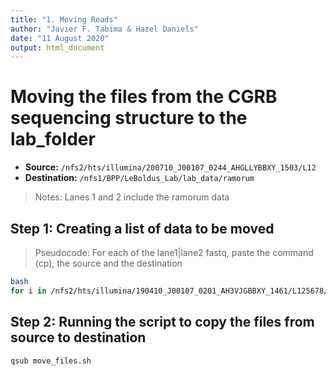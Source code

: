```yaml
---
title: "1. Moving Reads"
author: "Javier F. Tabima & Hazel Daniels"
date: "11 August 2020"
output: html_document
---
```


# Moving the files from the CGRB sequencing structure to the lab_folder

- **Source:** `/nfs2/hts/illumina/200710_J00107_0244_AHGLLYBBXY_1503/L12`
- **Destination:** `/nfs1/BPP/LeBoldus_Lab/lab_data/ramorum`

> Notes: Lanes 1 and 2 include the ramorum data

## Step 1: Creating a list of data to be moved 

> Pseudocode: For each of the lane1|lane2 fastq, paste the command (cp), the source and the destination

```bash
bash
for i in /nfs2/hts/illumina/190410_J00107_0201_AH3VJGBBXY_1461/L125678/lane[12]*; do a=$(readlink -f $i); b=$(basename $i); printf "cp "$a" ""/nfs1/BPP/LeBoldus_Lab/lab_data/ramorum/"$b"\n"; done > move_files.sh
```

## Step 2: Running the script to copy the files from source to destination

```bash
qsub move_files.sh
```
